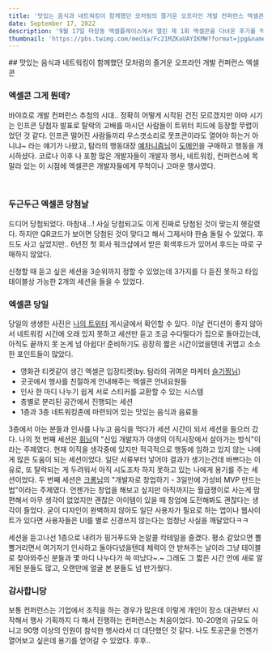 ```yaml
---
title: '맛있는 음식과 네트워킹이 함께했던 모처럼의 즐거운 오프라인 개발 컨퍼런스 엑셀콘'
date: September 17, 2022
description: '9월 17일 마장동 엑셀플레이스에서 열린 제 1회 엑셀콘을 다녀온 후기를 적어보았습니다.'
thumbnail: 'https://pbs.twimg.com/media/Fc21MZKaUAYIKMW?format=jpg&name=large'
---
```


<div className='lg'>
  ## 맛있는 음식과 네트워킹이 함께했던 모처럼의 즐거운 오프라인 개발 컨퍼런스 엑셀콘

  <br />

  ### 엑셀콘 그게 뭔데?

  <p>바야흐로 개발 컨퍼런스 추첨의 시대.. 정확히 어떻게 시작된 건진 모르겠지만 아마 시기는 인프콘 당첨자 발표로 탈락의 고배를 마시던 사람들이 트위터 피드에 등장할 무렵이었던 것 같다.
  인프콘 떨어진 사람들끼리 우스갯소리로 못프콘이라도 열어야 하는거 아니냐~ 라는 얘기가 나왔고, 탐라의 행동대장 <a href='https://twitter.com/yechanism_'>예차니즘님</a>이 <a href='https://excelcon.day/'>도메인</a>을 구매하고 행동을 개시하셨다.
  코로나 이후 나 포함 많은 개발자들이 개발자 행사, 네트워킹, 컨퍼런스에 목말라 있는 이 시점에 엑셀콘은 개발자들에게 무척이나 고마운 행사였다.</p>
  <br />

  ### 두근두근 엑셀콘 당첨날
  드디어 당첨되었다. 마참내...! 
  사실 당첨되고도 이게 진짜로 당첨된 것이 맞는지 헷갈렸다. 하지만 QR코드가 보이면 당첨된 것이 맞다고 해서 그제서야 한숨 돌릴 수 있었다.
  후드도 사고 싶었지만.. 6년전 첫 회사 워크샵에서 받은 회색후드가 있어서 후드는 따로 구매하지 않았다.

  신청할 때 듣고 싶은 세션을 3순위까지 정할 수 있었는데 3가지를 다 듣진 못하고 타임테이블상 가능한 2개의 세션을 들을 수 있었다.
  <br />

  ### 엑셀콘 당일 
  당일의 생생한 사진은 <a href='https://twitter.com/sudokeepcoding/status/1571111088204451840'>나의 트위터</a> 게시글에서 확인할 수 있다.
  이날 컨디션이 좋지 않아서 네트워킹 시간에 오래 있지 못하고 세션만 듣고 조금 수다떨다가 집으로 돌아갔는데, 아직도 끝까지 못 논게 넘 아쉽다!
  준비하기도 굉장히 짧은 시간이었을텐데 귀엽고 소소한 포인트들이 많았다.

  - 영화관 티켓같이 생긴 엑셀콘 입장티켓(by. 탐라의 귀여운 마케터 <a href='https://twitter.com/seulgi_room'>슬기찡님</a>) 
  - 곳곳에서 행사를 친절하게 안내해주는 엑셀콘 안내요원들
  - 인사 한 마디 나누기 쉽게 서로 스티커를 교환할 수 있는 시스템
  - 층별로 분리된 공간에서 진행되는 세션
  - 1층과 3층 네트워킹존에 마련되어 있는 맛있는 음식과 음료들

  3층에서 아는 분들과 인사를 나누고 음식을 먹다가 세션 시간이 되서 세션을 들으러 갔다.
  나의 첫 번째 세션은 <a href='https://twitter.com/whuii133'>휘님</a>의 "신입 개발자가 야생의 이직시장에서 살아가는 방식"이라는 주제였다.
  현재 이직을 생각중에 있지만 적극적으로 행동에 임하고 있지 않는 나에게 많은 도움이 되는 세션이었다.
  일단 서류부터 넣어야 결과가 생기는건데 바쁘다는 이유로, 또 탈락되는 게 두려워서 아직 시도조차 하지 못하고 있는 나에게 용기를 주는 세션이었다.
  두 번째 세션은 <a href='https://twitter.com/csecr24'>크롱님</a>의 "개발자로 창업하기 - 3일만에 가성비 MVP 만드는법"이라는 주제였다.
  언젠가는 창업을 해보고 싶지만 아직까지는 월급쟁이로 사는게 맘편해서 아무 생각이 없었지만 괜찮은 아이템이 있을 때 창업에 도전해봐도 괜찮다는 생각이 들었다.
  굳이 디자인이 완벽하지 않아도 일단 사용자가 필요로 하는 앱이나 웹사이트가 있다면 사용자들은 UI를 별로 신경쓰지 않는다는 엄청난 사실을 깨달았다ㅋㅋ

  세션을 듣고나선 1층으로 내려가 핑거푸드와 논알콜 칵테일을 즐겼다. 
  평소 같았으면 뽈뽈거리면서 여기저기 인사하고 돌아다녔을텐데 체력이 안 받쳐주는 날이라 그냥 테이블로 찾아와주신 분들과 몇 마디 나누다가 쓱 떠났다~.~
  그래도 그 짧은 시간 안에 새로 알게된 분들도 많고, 오랜만에 얼굴 본 분들도 넘 반가웠다.

  ### 감사합니당
  보통 컨퍼런스는 기업에서 조직을 하는 경우가 많은데 이렇게 개인이 장소 대관부터 시작해서 행사 기획까지 다 해서 진행하는 컨퍼런스는 처음이었다.
  10-20명의 규모도 아니고 90명 이상의 인원이 참석한 행사라서 더 대단했던 것 같다.
  나도 토공콘을 언젠가 열어보고 싶은데 용기를 얻어갈 수 있었다. 후후.. 

</div>


